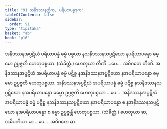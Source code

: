 ```yaml
---
title: "91 သနိဒဿနတ္တိက, ပရိယာပန္နဒုက"
tableOfContents: false
sidebar:
  order: 91
type: "tipitaka"
basket: "ab"
book: "p16"
---
```



<DynamicBreadcrumb />

<Division number="142" book="p16" e="ch" v="40" p="287">

<Paragraph number="338" book="p16">
အနိဒဿနအပ္ပဋိဃံ ပရိယာပန္နံ ဓမ္မံ ပစ္စယာ နသနိဒဿနသပ္ပဋိဃော နပရိယာပန္နော ဓမ္မော ဥပ္ပဇ္ဇတိ ဟေတုပစ္စယာ. (သံခိတ္တံ.) ဟေတုယာ တီဏိ …ပေ…  အဝိဂတေ တီဏိ.
</Paragraph>

<Paragraph number="339" book="p16">
အနိဒဿနအပ္ပဋိဃံ အပရိယာပန္နံ ဓမ္မံ ပဋိစ္စ နအနိဒဿနအပ္ပဋိဃော နအပရိယာပန္နော ဓမ္မော ဥပ္ပဇ္ဇတိ ဟေတုပစ္စယာ. အနိဒဿနအပ္ပဋိဃံ အပရိယာပန္နံ ဓမ္မံ ပဋိစ္စ နသနိဒဿနသပ္ပဋိဃော နအပရိယာပန္နော ဓမ္မော ဥပ္ပဇ္ဇတိ ဟေတုပစ္စယာ …ပေ…  အနိဒဿနအပ္ပဋိဃံ အပရိယာပန္နံ ဓမ္မံ ပဋိစ္စ နသနိဒဿနသပ္ပဋိဃော နအပရိယာပန္နော စ နအနိဒဿနသပ္ပဋိဃော နအပရိယာပန္နော စ ဓမ္မာ ဥပ္ပဇ္ဇန္တိ ဟေတုပစ္စယာ. (သံခိတ္တံ.) ဟေတုယာ ဆ, အဓိပတိယာ ဆ …ပေ…  အဝိဂတေ ဆ.
</Paragraph>
</Division>